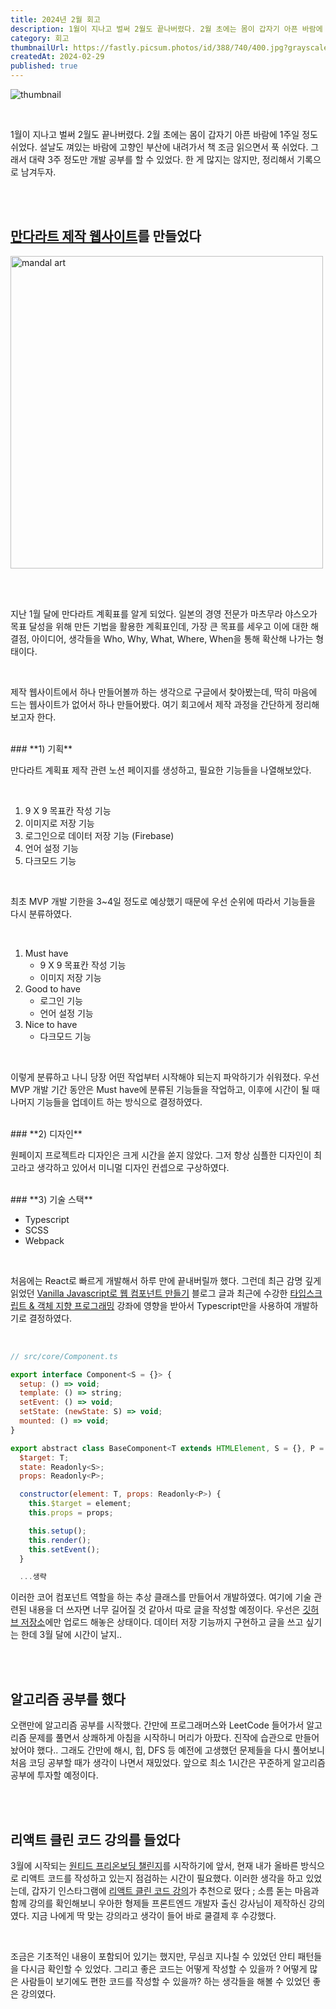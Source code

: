```yaml
---
title: 2024년 2월 회고
description: 1월이 지나고 벌써 2월도 끝나버렸다. 2월 초에는 몸이 갑자기 아픈 바람에 1주일 정도 쉬었다. 설날도 껴있는 바람에 고향인 부산에 내려가서 책 조금 읽으면서 푹 쉬었다. 지난 1월 회고를 진행하면서 만다라트 계획표 제작 웹사이트를 만들어볼까 ? 생각을 했었는데, 생각한 김에 만들어 보았다. 당시에 만다라트 계획표를 만들 수 있는 사이트를 몇 개 발견하긴 했었는데, 디자인과 기능이 마음에 드는 것들이 없었다. 여기 회고에서 간략하게 제작 과정을 정리해 보고자 한다.
category: 회고
thumbnailUrl: https://fastly.picsum.photos/id/388/740/400.jpg?grayscale&hmac=ENJs86Cs8_KpMkZjB1duh1F0_Q3w0hWiw4PPnQcgPfQ
createdAt: 2024-02-29
published: true
---
```


![thumbnail](https://fastly.picsum.photos/id/388/740/400.jpg?grayscale&hmac=ENJs86Cs8_KpMkZjB1duh1F0_Q3w0hWiw4PPnQcgPfQ)

<br />

1월이 지나고 벌써 2월도 끝나버렸다. 2월 초에는 몸이 갑자기 아픈 바람에 1주일 정도 쉬었다. 설날도 껴있는 바람에 고향인 부산에 내려가서 책 조금 읽으면서 푹 쉬었다. 그래서 대략 3주 정도만 개발 공부를 할 수 있었다. 한 게 많지는 않지만, 정리해서 기록으로 남겨두자.

<br />
<br />

## <a href="https://mandalart-planner.vercel.app" target="_blank">만다라트 제작 웹사이트</a>를 만들었다

<img
  src="https://res.cloudinary.com/dr4ka7tze/image/upload/v1710396934/%EB%B8%94%EB%A1%9C%EA%B7%B8/2024%EB%85%84_2%EC%9B%94_%ED%9A%8C%EA%B3%A0/mandal_art.png"
  width="500"
  alt="mandal art"
/>

<br />
<br />

지난 1월 달에 만다라트 계획표를 알게 되었다. 일본의 경영 전문가 마츠무라 야스오가 목표 달성을 위해 만든 기법을 활용한 계획표인데, 가장 큰 목표를 세우고 이에 대한 해결점, 아이디어, 생각들을 Who, Why, What, Where, When을 통해 확산해 나가는 형태이다.

<br />

제작 웹사이트에서 하나 만들어볼까 하는 생각으로 구글에서 찾아봤는데, 딱히 마음에 드는 웹사이트가 없어서 하나 만들어봤다. 여기 회고에서 제작 과정을 간단하게 정리해 보고자 한다.

<br />
### **1) 기획**

만다라트 계획표 제작 관련 노션 페이지를 생성하고, 필요한 기능들을 나열해보았다.

<br />

1. 9 X 9 목표칸 작성 기능
2. 이미지로 저장 기능
3. 로그인으로 데이터 저장 기능 (Firebase)
4. 언어 설정 기능
5. 다크모드 기능

<br />

최초 MVP 개발 기한을 3~4일 정도로 예상했기 때문에 우선 순위에 따라서 기능들을 다시 분류하였다.

<br />

1. Must have
   - 9 X 9 목표칸 작성 기능
   - 이미지 저장 기능
2. Good to have
   - 로그인 기능
   - 언어 설정 기능
3. Nice to have
   - 다크모드 기능

<br />

이렇게 분류하고 나니 당장 어떤 작업부터 시작해야 되는지 파악하기가 쉬워졌다. 우선 MVP 개발 기간 동안은 Must have에 분류된 기능들을 작업하고, 이후에 시간이 될 때 나머지 기능들을 업데이트 하는 방식으로 결정하였다.

<br />
### **2) 디자인**

원페이지 프로젝트라 디자인은 크게 시간을 쏟지 않았다. 그저 항상 심플한 디자인이 최고라고 생각하고 있어서 미니멀 디자인 컨셉으로 구상하였다.

<br />
### **3) 기술 스택**

- Typescript
- SCSS
- Webpack

<br />

처음에는 React로 빠르게 개발해서 하루 만에 끝내버릴까 했다. 그런데 최근 감명 깊게 읽었던 [Vanilla Javascript로 웹 컴포넌트 만들기](https://junilhwang.github.io/TIL/Javascript/Design/Vanilla-JS-Component/#_1-%E1%84%80%E1%85%B5%E1%84%82%E1%85%B3%E1%86%BC-%E1%84%80%E1%85%AE%E1%84%92%E1%85%A7%E1%86%AB) 블로그 글과 최근에 수강한 [타입스크립트 & 객체 지향 프로그래밍](https://academy.dream-coding.com/courses/typescript) 강좌에 영향을 받아서 Typescript만을 사용하여 개발하기로 결정하였다.

<br />

```jsx
// src/core/Component.ts

export interface Component<S = {}> {
  setup: () => void;
  template: () => string;
  setEvent: () => void;
  setState: (newState: S) => void;
  mounted: () => void;
}

export abstract class BaseComponent<T extends HTMLElement, S = {}, P = {}> implements Component<S> {
  $target: T;
  state: Readonly<S>;
  props: Readonly<P>;

  constructor(element: T, props: Readonly<P>) {
    this.$target = element;
    this.props = props;

    this.setup();
    this.render();
    this.setEvent();
  }

  ...생략
```

이러한 코어 컴포넌트 역할을 하는 추상 클래스를 만들어서 개발하였다. 여기에 기술 관련된 내용을 더 쓰자면 너무 길어질 것 같아서 따로 글을 작성할 예정이다. 우선은 [깃허브 저장소](https://github.com/mooncastlestone/mandal-art)에만 업로드 해놓은 상태이다. 데이터 저장 기능까지 구현하고 글을 쓰고 싶기는 한데 3월 달에 시간이 날지..

<br />
<br />

## 알고리즘 공부를 했다

오랜만에 알고리즘 공부를 시작했다. 간만에 프로그래머스와 LeetCode 들어가서 알고리즘 문제를 풀면서 상쾌하게 아침을 시작하니 머리가 아팠다. 진작에 습관으로 만들어 놨어야 했다.. 그래도 간만에 해시, 힙, DFS 등 예전에 고생했던 문제들을 다시 풀어보니 처음 코딩 공부할 때가 생각이 나면서 재밌었다. 앞으로 최소 1시간은 꾸준하게 알고리즘 공부에 투자할 예정이다.

<br />
<br />

## 리액트 클린 코드 강의를 들었다

3월에 시작되는 [원티드 프리온보딩 챌린지](https://www.wanted.co.kr/events/pre_challenge_fe_19)를 시작하기에 앞서, 현재 내가 올바른 방식으로 리액트 코드를 작성하고 있는지 점검하는 시간이 필요했다. 이러한 생각을 하고 있었는데, 갑자기 인스타그램에 [리액트 클린 코드 강의](https://www.udemy.com/course/clean-code-react/?utm_medium=udemyads&utm_source=wj-facebook&utm_campaign=WJ_conv_product_cleancode-react_da_240104&utm_content=all_2565&utm_term=cleancode_yangyoonsang_da_240130&fbclid=PAAaaBbBDjBbLuphVzUBsuvFeEVglU6ii5fmQG3PSPSRvPxpJlKeCjmJmdWFY_aem_ATRT90KBfGHWbfN1t9DNT6pc7Y1Teh1yMa828G6ou12zy7aSo6ZFsp5w55Cls2LFn0Ys1b3ZHCziZT0UAKB2NXo0&couponCode=F8D664068C1376E0B302#instructor-2)가 추천으로 떴다 ; 소름 돋는 마음과 함께 강의를 확인해보니 우아한 형제들 프론트엔드 개발자 출신 강사님이 제작하신 강의였다. 지금 나에게 딱 맞는 강의라고 생각이 들어 바로 쿨결제 후 수강했다.

<br />

조금은 기초적인 내용이 포함되어 있기는 했지만, 무심코 지나칠 수 있었던 안티 패턴들을 다시금 확인할 수 있었다. 그리고 좋은 코드는 어떻게 작성할 수 있을까 ? 어떻게 많은 사람들이 보기에도 편한 코드를 작성할 수 있을까? 하는 생각들을 해볼 수 있었던 좋은 강의였다.
